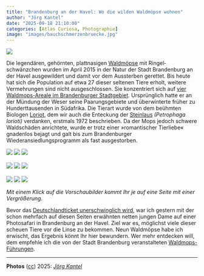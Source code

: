 ```yaml
---
title: "Brandenburg an der Havel: Wo die wilden Waldmöpse wohnen"
author: "Jörg Kantel"
date: "2025-09-18 21:10:00"
categories: [Atlas Curiosa, Photographie]
image: "images/bauchschmerzenbruecke.jpg"
---
```


[![](images/bauchschmerzenbruecke-b.jpg)](https://www.flickr.com/photos/schockwellenreiter/54794988405/)

Die legendären, gehörnten, plattnasigen [Waldmöpse](https://de.wikipedia.org/wiki/Waldm%C3%B6pse) mit Ringel­schwänzchen wurden im April 2015 in der Natur der Stadt Brandenburg an der Havel ausgewildert und damit vor dem Aussterben gerettet. Bis heute hat sich die Population auf etwa 27 dieser seltenen Tiere erholt, weitere Vermehrungen sind nicht ausgeschlossen. Sie konzentriert sich auf [vier Waldmops-Areale im Brandenburger Stadtgebiet](https://erlebnis-brandenburg.de/loriot). Ursprünglich hatte er an der Mündung der Weser seine Paarungsgebiete und überwinterte früher zu Hunderttausenden in Südafrika. Die Tierart wurde von dem beühmten Biologen [Loriot](https://de.wikipedia.org/wiki/Loriot), dem wir auch die Enteckung der [Steinlaus](https://de.wikipedia.org/wiki/Steinlaus) *(Petrophaga lorioti)* verdanken, erstmals 1972 beschrieben. Da der Mops jedoch schwere Waldschäden anrichtete, wurde er trotz einer »romantischer Tierliebe« gnadenlos bejagt und galt bis zum Brandenburger Wiederansiedlungsprogramm als fast ausgestorben.

[![](images/waldmops01.jpg)](https://www.flickr.com/photos/schockwellenreiter/54793804912/)&nbsp;[![](images/waldmops02.jpg)](https://www.flickr.com/photos/schockwellenreiter/54794893994/)&nbsp;[![](images/waldmops03.jpg)](https://www.flickr.com/photos/schockwellenreiter/54794989695/)<br /><br />
[![](images/waldmops04.jpg)](https://www.flickr.com/photos/schockwellenreiter/54794910113/)&nbsp;[![](images/waldmops05.jpg)](https://www.flickr.com/photos/schockwellenreiter/54794909963/)&nbsp;[![](images/waldmops06.jpg)](https://www.flickr.com/photos/schockwellenreiter/54793804197/)<br /><br />
[![](images/waldmops07.jpg)](https://www.flickr.com/photos/schockwellenreiter/54794988820/)&nbsp;[![](images/waldmops08.jpg)](https://www.flickr.com/photos/schockwellenreiter/54794988715/)&nbsp;[![](images/waldmops09.jpg)](https://www.flickr.com/photos/schockwellenreiter/54794892329/)

*Mit einem Klick auf die Vorschaubilder kommt Ihr je auf eine Seite mit einer Vergrößerung.*

Bevor das [Deutschlandticket unerschwinglich wird](https://www.tagesschau.de/eilmeldung/deutschlandticket-preiserhoehung-102.html), war ich gestern mit der schon mehrfach auf diesen Seiten erwähnten netten jungen Dame auf einer Photosafari in Brandenburg an der Havel. Ziel war es, möglichst viele dieser scheuen Tiere vor die Linse zu bekommen. Neun Waldmöpse habe ich erwischt, das Ergebnis könnt Ihr hier bewundern. Wer mehr entdecken will, dem empfehle ich die von der Stadt Brandenburg veranstalteten [Waldmops-Führungen](https://erlebnis-brandenburg.de/mops-fuehrung).

---

**Photos** ([cc](https://creativecommons.org/licenses/by-sa/4.0/deed.de)) 2025: *[Jörg Kantel](http://cognitiones.kantel-chaos-team.de/cv.html)*